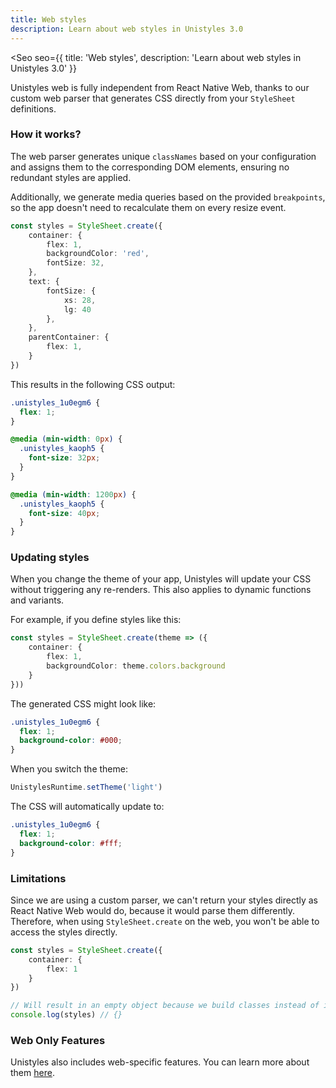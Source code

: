 ```yaml
---
title: Web styles
description: Learn about web styles in Unistyles 3.0
---
```



<Seo
    seo={{
        title: 'Web styles',
        description: 'Learn about web styles in Unistyles 3.0'
    }}
>

Unistyles web is fully independent from React Native Web, thanks to our custom web parser that generates CSS directly from your `StyleSheet` definitions.

### How it works?

The web parser generates unique `classNames` based on your configuration and assigns them to the corresponding DOM elements, ensuring no redundant styles are applied.

Additionally, we generate media queries based on the provided `breakpoints`, so the app doesn't need to recalculate them on every resize event.

```ts
const styles = StyleSheet.create({
    container: {
        flex: 1,
        backgroundColor: 'red',
        fontSize: 32,
    },
    text: {
        fontSize: {
            xs: 28,
            lg: 40
        },
    },
    parentContainer: {
        flex: 1,
    }
})
```

This results in the following CSS output:

```css
.unistyles_1u0egm6 {
  flex: 1;
}

@media (min-width: 0px) {
  .unistyles_kaoph5 {
    font-size: 32px;
  }
}

@media (min-width: 1200px) {
  .unistyles_kaoph5 {
    font-size: 40px;
  }
}
```

### Updating styles

When you change the theme of your app, Unistyles will update your CSS without triggering any re-renders. This also applies to dynamic functions and variants.

For example, if you define styles like this:

```ts
const styles = StyleSheet.create(theme => ({
    container: {
        flex: 1,
        backgroundColor: theme.colors.background
    }
}))
```

The generated CSS might look like:

```css
.unistyles_1u0egm6 {
  flex: 1;
  background-color: #000;
}
```

When you switch the theme:

```ts
UnistylesRuntime.setTheme('light')
```

The CSS will automatically update to:

```css
.unistyles_1u0egm6 {
  flex: 1;
  background-color: #fff;
}
```

### Limitations

Since we are using a custom parser, we can't return your styles directly as React Native Web would do, because it would parse them differently.
Therefore, when using `StyleSheet.create` on the web, you won't be able to access the styles directly.

```ts
const styles = StyleSheet.create({
    container: {
        flex: 1
    }
})

// Will result in an empty object because we build classes instead of inline styles
console.log(styles) // {}
```

### Web Only Features

Unistyles also includes web-specific features. You can learn more about them [here](/v3/references/web-only).

</Seo>
